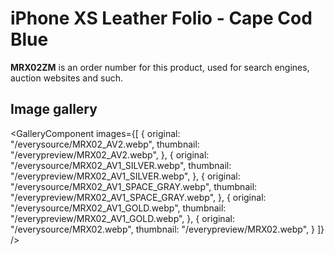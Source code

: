 
# iPhone XS Leather Folio - Cape Cod Blue

<Callout type='info' emoji='👉🏻'>**MRX02ZM** is an order number for this product, used for search engines, auction websites and such.</Callout>

## Image gallery

<GalleryComponent
    images={[
      {
        original: "/everysource/MRX02_AV2.webp",
        thumbnail: "/everypreview/MRX02_AV2.webp",
      },
      {
        original: "/everysource/MRX02_AV1_SILVER.webp",
        thumbnail: "/everypreview/MRX02_AV1_SILVER.webp",
      },
      {
        original: "/everysource/MRX02_AV1_SPACE_GRAY.webp",
        thumbnail: "/everypreview/MRX02_AV1_SPACE_GRAY.webp",
      },
      {
        original: "/everysource/MRX02_AV1_GOLD.webp",
        thumbnail: "/everypreview/MRX02_AV1_GOLD.webp",
      },
      {
        original: "/everysource/MRX02.webp",
        thumbnail: "/everypreview/MRX02.webp",
      }
    ]}
  />
